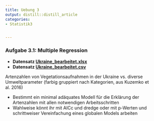 ```yaml
---
title: Uebung 3
output: distill::distill_article
categories:
- Statistik3


---
```



### Aufgabe 3.1: Multiple Regression

- **Datensatz [Ukraine_bearbeitet.xlsx](15_Statistik3/data/Ukraine_bearbeitet.xlsx)**
- **Datensatz [Ukraine_bearbeitet.csv](Ukraine_bearbeitet.csv)**

Artenzahlen von Vegetationsaufnahmen in der Ukraine vs. diverse Umweltparameter (farbig gruppiert nach Kategorien, aus Kuzemko et al. 2016) 

- Bestimmt ein minimal adäquates Modell für die Erklärung der Artenzahlen mit allen notwendigen Arbeitsschritten
- Wahlweise könnt ihr mit AICc und dredge oder mit p-Werten und schrittweiser Vereinfachung eines globalen Models arbeiten


